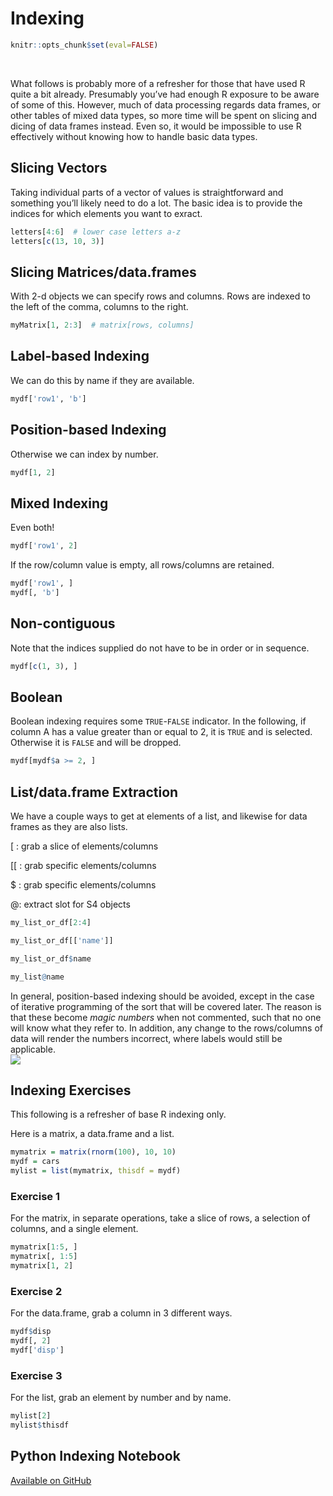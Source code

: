 # Indexing

```r
knitr::opts_chunk$set(eval=FALSE)
```

<div class="" style="text-align: center;">
<i class="fas fa-table fa-5x" style = 'color:#990024CC'></i>
</div>

<br>

What follows is probably more of a refresher for those that have used R quite a bit already.  Presumably you've had enough R exposure to be aware of some of this. However, much of data processing regards data frames, or other tables of mixed data types, so more time will be spent on slicing and dicing of data frames instead.  Even so, it would be impossible to use R effectively without knowing how to handle basic data types.

## Slicing Vectors

Taking individual parts of a vector of values is straightforward and something you'll likely need to do a lot. The basic idea is to provide the indices for which elements you want to exract.

```r
letters[4:6]  # lower case letters a-z
letters[c(13, 10, 3)]
```

## Slicing Matrices/data.frames

With 2-d objects we can specify rows and columns. Rows are indexed to the left of the comma, columns to the right.

```r
myMatrix[1, 2:3]  # matrix[rows, columns]
```


## Label-based Indexing

We can do this by name if they are available.

```r
mydf['row1', 'b']
```

## Position-based Indexing

Otherwise we can index by number.

```r
mydf[1, 2]
```


## Mixed Indexing

Even both!

```r
mydf['row1', 2]
```

If the row/column value is empty, all rows/columns are retained.

```r
mydf['row1', ]
mydf[, 'b']
```


## Non-contiguous

Note that the indices supplied do not have to be in order or in sequence.

```r
mydf[c(1, 3), ]
```

## Boolean

Boolean indexing requires some `TRUE`-`FALSE` indicator.  In the following, if column A has a value greater than or equal to 2, it is `TRUE` and is selected. Otherwise it is `FALSE` and will be dropped.

```r
mydf[mydf$a >= 2, ]
```


## List/data.frame Extraction

We have a couple ways to get at elements of a list, and likewise for data frames as they are also lists.

<span class="func">[</span> : grab a slice of elements/columns

<span class="func">[[</span> : grab specific elements/columns

<span class="func">$</span> : grab specific elements/columns

<span class="func">@</span>: extract slot for S4 objects

```r
my_list_or_df[2:4]
```


```r
my_list_or_df[['name']]
```

```r
my_list_or_df$name
```

```r
my_list@name
```


<div class='note'>
In general, position-based indexing should be avoided, except in the case of iterative programming of the sort that will be covered later.  The reason is that these become *magic numbers* when not commented, such that no one will know what they refer to.  In addition, any change to the rows/columns of data will render the numbers incorrect, where labels would still be applicable.
<img class='img-note' src="img/R.ico" style="display:block; margin: 0 auto;"> 
</div>

## Indexing Exercises

This following is a refresher of base R indexing only.

Here is a <span class="objclass">matrix</span>, a <span class="objclass">data.frame</span> and a <span class="objclass">list</span>.

```r
mymatrix = matrix(rnorm(100), 10, 10)
mydf = cars
mylist = list(mymatrix, thisdf = mydf)
```

### Exercise 1

For the <span class="objclass">matrix</span>, in separate operations, take a slice of rows, a selection of columns, and a single element.

```r
mymatrix[1:5, ]
mymatrix[, 1:5]
mymatrix[1, 2]
```

### Exercise 2

For the <span class="objclass">data.frame</span>, grab a column in 3 different ways.

```r
mydf$disp
mydf[, 2]
mydf['disp']
```

### Exercise 3

For the <span class="objclass">list</span>, grab an element by number and by name.

```r
mylist[2]
mylist$thisdf
```

## Python Indexing Notebook

[Available on GitHub](https://github.com/m-clark/data-processing-and-visualization/blob/master/jupyter_notebooks/indexing.ipynb)
